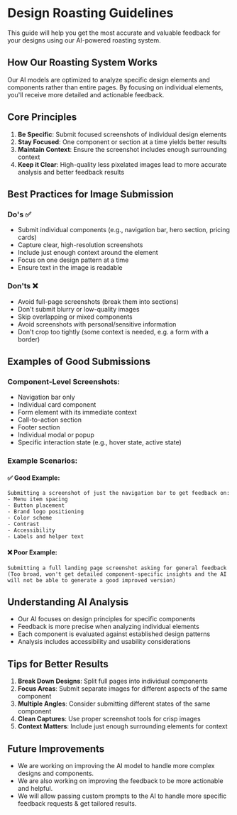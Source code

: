 # Design Roasting Guidelines

This guide will help you get the most accurate and valuable feedback for your designs using our AI-powered roasting system.

## How Our Roasting System Works

Our AI models are optimized to analyze specific design elements and components rather than entire pages. By focusing on individual elements, you'll receive more detailed and actionable feedback.

## Core Principles

1. **Be Specific**: Submit focused screenshots of individual design elements
2. **Stay Focused**: One component or section at a time yields better results
3. **Maintain Context**: Ensure the screenshot includes enough surrounding context
4. **Keep it Clear**: High-quality less pixelated images lead to more accurate analysis and better feedback results

## Best Practices for Image Submission

### Do's ✅
- Submit individual components (e.g., navigation bar, hero section, pricing cards)
- Capture clear, high-resolution screenshots
- Include just enough context around the element
- Focus on one design pattern at a time
- Ensure text in the image is readable

### Don'ts ❌
- Avoid full-page screenshots (break them into sections)
- Don't submit blurry or low-quality images
- Skip overlapping or mixed components
- Avoid screenshots with personal/sensitive information
- Don't crop too tightly (some context is needed, e.g. a form with a border)

## Examples of Good Submissions

### Component-Level Screenshots:
- Navigation bar only
- Individual card component
- Form element with its immediate context
- Call-to-action section
- Footer section
- Individual modal or popup
- Specific interaction state (e.g., hover state, active state)

### Example Scenarios:

#### ✅ Good Example:
```
Submitting a screenshot of just the navigation bar to get feedback on:
- Menu item spacing
- Button placement
- Brand logo positioning
- Color scheme
- Contrast
- Accessibility
- Labels and helper text
```

#### ❌ Poor Example:
```
Submitting a full landing page screenshot asking for general feedback
(Too broad, won't get detailed component-specific insights and the AI will not be able to generate a good improved version)
```

## Understanding AI Analysis

- Our AI focuses on design principles for specific components
- Feedback is more precise when analyzing individual elements
- Each component is evaluated against established design patterns
- Analysis includes accessibility and usability considerations

## Tips for Better Results

1. **Break Down Designs**: Split full pages into individual components
2. **Focus Areas**: Submit separate images for different aspects of the same component
3. **Multiple Angles**: Consider submitting different states of the same component
4. **Clean Captures**: Use proper screenshot tools for crisp images
5. **Context Matters**: Include just enough surrounding elements for context


## Future Improvements

- We are working on improving the AI model to handle more complex designs and components.
- We are also working on improving the feedback to be more actionable and helpful.
- We will allow passing custom prompts to the AI to handle more specific feedback requests & get tailored results.

